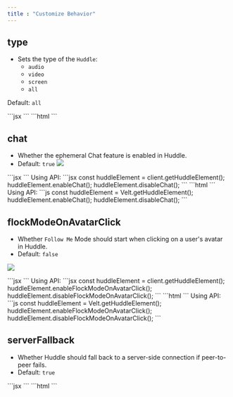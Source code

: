 ```yaml
---
title : "Customize Behavior"
---
```


## type
- Sets the type of the `Huddle`:
  - `audio`
  - `video`
  - `screen`
  - `all`

Default: `all`

<Tabs>
    <Tab title="React / Next.js">
```jsx
<VeltHuddleTool type="audio"/>
```
</Tab>
<Tab title="Other Frameworks">
```html
<velt-huddle-tool type="audio"></velt-huddle-tool>
```
</Tab>
</Tabs>


## chat
- Whether the ephemeral Chat feature is enabled in Huddle.
- Default: `true`
![](/images/chat-in-huddle.png)


<Tabs>
    <Tab title="React / Next.js">
```jsx
<VeltHuddle chat={false} />
```
Using API:
```jsx
const huddleElement = client.getHuddleElement();
huddleElement.enableChat();
huddleElement.disableChat();
```
</Tab>

<Tab title="Other Frameworks">
```html
<velt-huddle chat="false"></velt-huddle>
```
Using API:
```js
const huddleElement = Velt.getHuddleElement();
huddleElement.enableChat();
huddleElement.disableChat();
```
</Tab>
</Tabs>


## flockModeOnAvatarClick
- Whether `Follow Me` Mode should start when clicking on a user's avatar in Huddle.
- Default: `false`

![](/gifs/huddle-flock.gif)

<Tabs>
    <Tab title="React / Next.js">
```jsx
<VeltHuddle flockModeOnAvatarClick={true} />
```
Using API:
```jsx
const huddleElement = client.getHuddleElement();
huddleElement.enableFlockModeOnAvatarClick();
huddleElement.disableFlockModeOnAvatarClick();
```
</Tab>
<Tab title="Other Frameworks">
```html
<velt-huddle flock-mode-onavatar-click="true"></velt-huddle>
```
Using API:
```js
const huddleElement = Velt.getHuddleElement();
huddleElement.enableFlockModeOnAvatarClick();
huddleElement.disableFlockModeOnAvatarClick();
```
</Tab>
</Tabs>

## serverFallback
- Whether Huddle should fall back to a server-side connection if peer-to-peer fails.
- Default: `true`

<Tabs>
<Tab title="React / Next.js">
```jsx
<VeltHuddle serverFallback={false} />
```
</Tab>
  <Tab title="Other Frameworks">
```html
<velt-huddle server-fallback="false"></velt-huddle>
```
  </Tab>
</Tabs>

